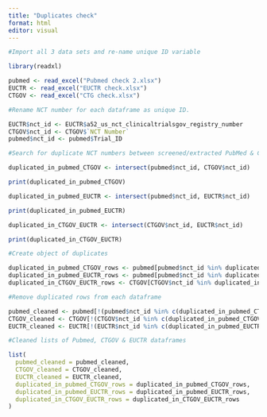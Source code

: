 ```yaml
---
title: "Duplicates check"
format: html
editor: visual
---
```


```r

#Import all 3 data sets and re-name unique ID variable

library(readxl)

pubmed <- read_excel("Pubmed check 2.xlsx")
EUCTR <- read_excel("EUCTR check.xlsx")
CTGOV <- read_excel("CTG check.xlsx")

#Rename NCT number for each dataframe as unique ID.

EUCTR$nct_id <- EUCTR$a52_us_nct_clinicaltrialsgov_registry_number
CTGOV$nct_id <- CTGOV$`NCT Number`
pubmed$nct_id <- pubmed$Trial_ID

```

```r

#Search for duplicate NCT numbers between screened/extracted PubMed & CTGOV screened:

duplicated_in_pubmed_CTGOV <- intersect(pubmed$nct_id, CTGOV$nct_id)

print(duplicated_in_pubmed_CTGOV)

```

```r

duplicated_in_pubmed_EUCTR <- intersect(pubmed$nct_id, EUCTR$nct_id)

print(duplicated_in_pubmed_EUCTR)

```

```r

duplicated_in_CTGOV_EUCTR <- intersect(CTGOV$nct_id, EUCTR$nct_id)

print(duplicated_in_CTGOV_EUCTR)

```

```r

#Create object of duplicates

duplicated_in_pubmed_CTGOV_rows <- pubmed[pubmed$nct_id %in% duplicated_in_pubmed_CTGOV, ]
duplicated_in_pubmed_EUCTR_rows <- pubmed[pubmed$nct_id %in% duplicated_in_pubmed_EUCTR, ]
duplicated_in_CTGOV_EUCTR_rows <- CTGOV[CTGOV$nct_id %in% duplicated_in_CTGOV_EUCTR, ]

```

```r

#Remove duplicated rows from each dataframe

pubmed_cleaned <- pubmed[!(pubmed$nct_id %in% c(duplicated_in_pubmed_CTGOV, duplicated_in_pubmed_EUCTR)), ]
CTGOV_cleaned <- CTGOV[!(CTGOV$nct_id %in% c(duplicated_in_pubmed_CTGOV, duplicated_in_CTGOV_EUCTR)), ]
EUCTR_cleaned <- EUCTR[!(EUCTR$nct_id %in% c(duplicated_in_pubmed_EUCTR, duplicated_in_CTGOV_EUCTR)), ]

```

```r

#Cleaned lists of Pubmed, CTGOV & EUCTR dataframes

list(
  pubmed_cleaned = pubmed_cleaned,
  CTGOV_cleaned = CTGOV_cleaned,
  EUCTR_cleaned = EUCTR_cleaned,
  duplicated_in_pubmed_CTGOV_rows = duplicated_in_pubmed_CTGOV_rows,
  duplicated_in_pubmed_EUCTR_rows = duplicated_in_pubmed_EUCTR_rows,
  duplicated_in_CTGOV_EUCTR_rows = duplicated_in_CTGOV_EUCTR_rows
)

```


